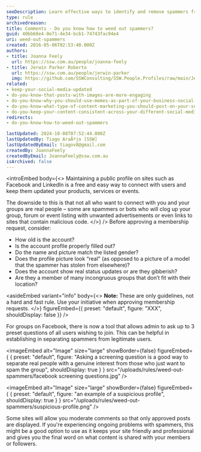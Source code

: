 ```yaml
---
seoDescription: Learn effective ways to identify and remove spammers from your social media profiles and groups.
type: rule
archivedreason:
title: Comments - Do you know how to weed out spammers?
guid: 40bb68e4-0e71-4e34-bcb1-74743fac94e4
uri: weed-out-spammers
created: 2016-05-06T02:53:40.000Z
authors:
- title: Joanna Feely
  url: https://ssw.com.au/people/joanna-feely
- title: Jerwin Parker Roberto
  url: https://ssw.com.au/people/jerwin-parker
  img: https://github.com/SSWConsulting/SSW.People.Profiles/raw/main/Jerwin-Parker/Images/Jerwin-Parker-Profile.jpg
related:
- keep-your-social-media-updated
- do-you-know-that-posts-with-images-are-more-engaging
- do-you-know-why-you-should-use-memes-as-part-of-your-business-social-media-content
- do-you-know-what-type-of-content-marketing-you-should-post-on-your-socials
- do-you-keep-your-content-consistent-across-your-different-social-media-platforms
redirects:
- do-you-know-how-to-weed-out-spammers

lastUpdated: 2024-10-08T07:52:44.000Z
lastUpdatedBy: Tiago AraÃºjo [SSW]
lastUpdatedByEmail: tiagov8@gmail.com
createdBy: JoannaFeely
createdByEmail: JoannaFeely@ssw.com.au
isArchived: false
---
```


<introEmbed
  body={<>
Maintaining a public profile on sites such as Facebook and LinkedIn is a free and easy way to connect with users and keep them updated your products, services or events.

The downside to this is that not all who want to connect with you and your groups are real people – some are spammers or bots who will clog up your group, forum or event listing with unwanted advertisements or even links to sites that contain malicious code.
  </>}
/>
Before approving a membership request, consider:

* How old is the account?
* Is the account profile properly filled out?
* Do the name and picture match the listed gender?
* Does the profile picture look “real” (as opposed to a picture of a model that the spammer has stolen from elsewhere)?
* Does the account show real status updates or are they gibberish?
* Are they a member of many incongruous groups that don’t fit with their location?

<asideEmbed
  variant="info"
  body={<>
    **Note:** These are only guidelines, not a hard and fast rule. Use your initiative when approving membership requests.
  </>}
  figureEmbed={{
    preset: "default",
    figure: "XXX",
    shouldDisplay: false
  }}
/>

For groups on Facebook, there is now a tool that allows admin to ask up to 3 preset questions of all users wishing to join. This can be helpful in establishing in separating spammers from legitimate users.


<imageEmbed
  alt="Image"
  size="large"
  showBorder={false}
  figureEmbed={ {
    preset: "default",
    figure: "Asking a screening question is a good way to separate real people with a genuine interest from those who just want to spam the group",
    shouldDisplay: true
  } }
  src="/uploads/rules/weed-out-spammers/facebook screening questions.jpg"
/>


<imageEmbed
  alt="Image"
  size="large"
  showBorder={false}
  figureEmbed={ {
    preset: "default",
    figure: "an example of a suspicious profile",
    shouldDisplay: true
  } }
  src="/uploads/rules/weed-out-spammers/suspicious-profile.png"
/>

Some sites will allow you moderate comments so that only approved posts are displayed. If you're experiencing ongoing problems with spammers, this might be a good option to use as it keeps your site friendly and professional and gives you the final word on what content is shared with your members or followers.
